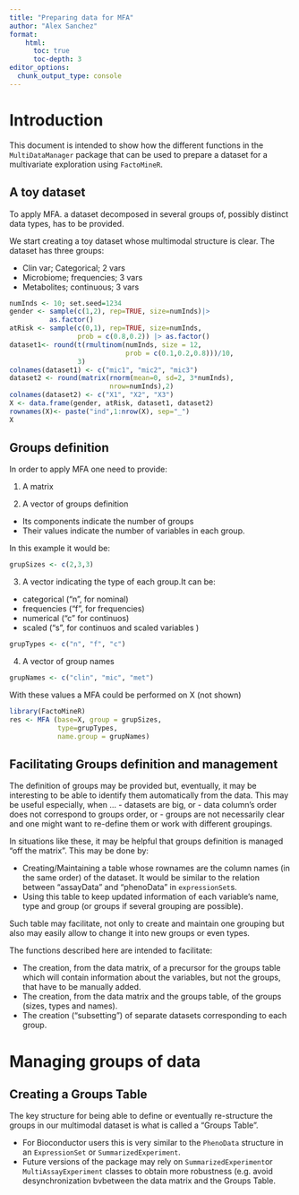 ```yaml
---
title: "Preparing data for MFA"
author: "Alex Sanchez"
format:
    html: 
      toc: true
      toc-depth: 3
editor_options: 
  chunk_output_type: console
---
```


# Introduction

This document is intended to show how the different functions in the `MultiDataManager` package that can be used to prepare a dataset for a multivariate exploration using `FactoMineR`.


## A toy dataset

To apply MFA. a dataset decomposed in several groups of, possibly distinct data types, has to be provided.

We start creating a toy dataset  whose multimodal structure is clear. The dataset has three groups:

- Clin var; Categorical; 2 vars
- Microbiome; frequencies; 3 vars
- Metabolites; continuous; 3 vars

```r
numInds <- 10; set.seed=1234
gender <- sample(c(1,2), rep=TRUE, size=numInds)|>
          as.factor()
atRisk <- sample(c(0,1), rep=TRUE, size=numInds, 
                 prob = c(0.8,0.2)) |> as.factor()
dataset1<- round(t(rmultinom(numInds, size = 12, 
                             prob = c(0.1,0.2,0.8)))/10,
                 3)
colnames(dataset1) <- c("mic1", "mic2", "mic3")
dataset2 <- round(matrix(rnorm(mean=0, sd=2, 3*numInds),
                         nrow=numInds),2)
colnames(dataset2) <- c("X1", "X2", "X3")
X <- data.frame(gender, atRisk, dataset1, dataset2)
rownames(X)<- paste("ind",1:nrow(X), sep="_")
X
```

## Groups definition

In order to apply MFA one need to provide:

1. A matrix

2. A vector of groups definition

- Its components indicate the number of groups
- Their values indicate the number of variables in each group.
  
In this example it would be:

```r
grupSizes <- c(2,3,3)
```

3. A vector indicating the type of each group.It can be:

- categorical ("n", for nominal)
- frequencies ("f", for frequencies)
- numerical ("c" for continuos)
- scaled ("s", for continuos and scaled variables )

```r
grupTypes <- c("n", "f", "c")
```


4. A vector of group names

```r
grupNames <- c("clin", "mic", "met")
```

With these values a MFA could be performed on X (not shown)

```r
library(FactoMineR)
res <- MFA (base=X, group = grupSizes, 
            type=grupTypes,
            name.group = grupNames)
```

## Facilitating Groups definition and management

The definition of groups may be provided but, eventually, it may be interesting to be able to identify them automatically from the data. This may be useful especially, when ...
- datasets are big, or 
- data column's order does not correspond to groups order, or 
- groups are not necessarily clear and one might want to re-define them or work with different groupings.

In situations like these, it may be helpful that groups definition is managed "off the matrix". This may be done by:

- Creating/Maintaining a table whose rownames are the column names (in the same order) of the dataset. It would be similar to the relation between "assayData" and "phenoData" in `expressionSet`s.
- Using this table to keep updated information of each variable's name, type and group (or groups if several grouping are possible).

Such table may facilitate, not only to create and maintain one grouping but also may easily allow to change it into new groups or even types.

The functions described here are intended to facilitate:

- The creation, from the data matrix, of a precursor for the groups table which will contain information about the variables, but not the groups, that have to be manually added.
- The creation, from the data matrix and the groups table,  of the groups (sizes, types and names).
- The creation ("subsetting") of separate datasets corresponding to each group.


# Managing groups of data

## Creating a Groups Table 

The key structure for being able to define or eventually re-structure the groups in our multimodal dataset is what is called a "Groups Table".

  - For Bioconductor users this is very similar to the `PhenoData` structure in an `ExpressionSet` or `SummarizedExperiment`.
  - Future versions of the package may rely on `SummarizedExperiment`or `MultiAssayExperiment` classes to obtain more robustness (e.g. avoid desynchronization bvbetween the data matrix and the Groups Table.


